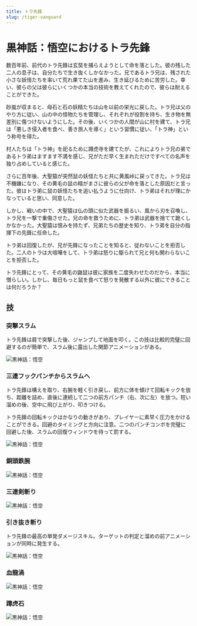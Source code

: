 ```yaml
---
title: トラ先鋒
slug: /tiger-vanguard
---
```


# 黒神話：悟空におけるトラ先鋒

数百年前、前代のトラ先鋒は玄奘を捕らえようとして命を落とした。彼の残した二人の息子は、自分たちで生き抜くしかなかった。兄であるトラ兄は、残された小さな妖怪たちを率いて荒れ果てた山を進み、生き延びるために苦労した。幸い、彼らの父は彼らにいくつかの本当の技術を教えてくれたので、彼らは耐えることができた。

砂嵐が収まると、母石と石の妖精たちは山を以前の栄光に戻した。トラ兄は父のやり方に従い、山の中の怪物たちを管理し、それぞれが役割を持ち、生き物を無差別に傷つけないようにした。その後、いくつかの人間が山に村を建て、トラ兄は「悪しき侵入者を食べ、善き旅人を導く」という習慣に従い、「トラ神」という称号を得た。

村人たちは「トラ神」を祀るために蹲虎寺を建てたが、これによりトラ兄の弟であるトラ弟はますます不満を感じ、兄がただ早く生まれただけですべての名声を独り占めしていると感じた。

さらに百年後、大聖猿が突然鼠の妖怪たちと共に黄風峠に戻ってきた。トラ兄は不機嫌になり、その黄毛の鼠の精がまさに彼らの父が命を落とした原因だと言った。彼はトラ弟に鼠の妖怪たちを追い払うように仕向け、トラ弟はそれが理にかなっていると思い、同意した。

しかし、戦いの中で、大聖猿は仏の頭に似た武器を振るい、風から刃を召喚し、トラ兄を一撃で重傷させた。兄の命を救うために、トラ弟は武器を捨てて跪くしかなかった。大聖猿は恨みを持たず、兄弟たちの歴史を知り、トラ弟を自分の指揮下の先鋒に任命した。

トラ弟は回復したが、兄が先鋒になったことを知ると、従わないことを拒否した。二人のトラは大喧嘩をして、トラ弟は怒りに駆られて兄と何も関わらないことを拒否した。

トラ先鋒にとって、その黄毛の鼬鼠は彼に家族を二度失わせたのだから、本当に憎らしい。しかし、毎日もっと鼠を食べて怒りを発散する以外に彼にできることは何だろうか？

## 技

### 突撃スラム

トラ先鋒は肩で突撃した後、ジャンプして地面を叩く。この技は比較的完璧に回避するのが簡単で、スラム後に露出した関節アニメーションがある。

<img src="https://image.informedainews.com/tv1.gif" alt="黒神話：悟空"/>

### 三連フックパンチからスラムへ

トラ先鋒は構えを取り、右腕を軽く引き戻し、前方に体を傾けて回転キックを放ち、距離を詰め、直後に連続して二つの前方パンチ（右、次に左）を放つ。短い溜めの後、空中に飛び上がり、叩きつける。

トラ先鋒の回転キックはかなりの動きがあり、プレイヤーに素早く圧力をかけることができる。回避のタイミングと方向に注意。二つのパンチコンボを完璧に回避した後、スラムの回復ウィンドウを待って罰する。

<img src="https://image.informedainews.com/tv2.gif" alt="黒神話：悟空"/>

### 銅頭鉄腕

<img src="https://image.informedainews.com/tv3.gif" alt="黒神話：悟空"/>

### 三連剣斬り

<img src="https://image.informedainews.com/tv4.gif" alt="黒神話：悟空"/>

### 引き抜き斬り

トラ先鋒の最高の単発ダメージスキル。ターゲットの判定と溜めの前アニメーションが同時に発生する。

<img src="https://image.informedainews.com/tv5.gif" alt="黒神話：悟空"/>

### 血龍渦

<img src="https://image.informedainews.com/tv6.gif" alt="黒神話：悟空"/>

### 蹲虎石

<img src="https://image.informedainews.com/tv7.gif" alt="黒神話：悟空"/>